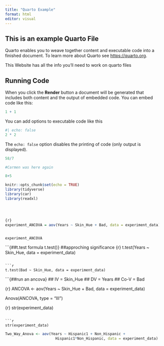 ```yaml
---
title: "Quarto Example"
format: html
editor: visual
---
```


## This is an example Quarto File

Quarto enables you to weave together content and executable code into a finished document. To learn more about Quarto see <https://quarto.org>.

This Website has all the info you'll need to work on quarto files

## Running Code

When you click the **Render** button a document will be generated that includes both content and the output of embedded code. You can embed code like this:

```r
1 + 1
```

You can add options to executable code like this

```r
#| echo: false
2 * 2
```

The `echo: false` option disables the printing of code (only output is displayed).

```r
58/7
```

```r
#Carmen was here again
```

```r
8+5
```

```r

knitr::opts_chunk$set(echo = TRUE)
library(tidyverse)
library(car)
library(readxl)





```

```r
{r}
experiment_ANCOVA = aov(Years ~ Skin_Hue + Bad, data = experiment_data)
```

```experiment_ANCOVA

```

```r
experiment_ANCOVA

```

```{##t.test formula t.test()}
##approching significance 
{r}
t.test(Years ~ Skin_Hue, data = experiment_data)


```

```r
t.test(Bad ~ Skin_Hue, data = experiment_data)
```

```{##run an ancova}
## IV = Skin_Hue
## DV = Years
## Co-V = Bad

{r}
ANCOVA <- aov(Years ~ Skin_Hue + Bad, data = experiment_data)



Anova(ANCOVA, type = "III")


{r}
str(experiment_data)


```

```r

str(experiment_data)
```

```r
Two_Way_Anova <- aov(Years ~ Hispanic1 + Non_Hispanic +
                       Hispanic1*Non_Hispanic, data = experiment_data)

```
